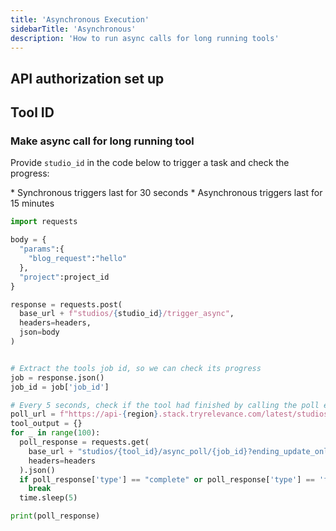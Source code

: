 ```yaml
---
title: 'Asynchronous Execution'
sidebarTitle: 'Asynchronous'
description: 'How to run async calls for long running tools'
---
```


## API authorization set up
<Snippet file="api-auth-setup.mdx" />

## Tool ID
<Snippet file="tool-id.mdx" />

### Make async call for long running tool

Provide `studio_id` in the code below to trigger a task and check the progress:

<Info>
* Synchronous triggers last for 30 seconds
* Asynchronous triggers last for 15 minutes
</Info>

```Python
import requests

body = {
  "params":{
    "blog_request":"hello"
  },
  "project":project_id
}

response = requests.post(
  base_url + f"studios/{studio_id}/trigger_async", 
  headers=headers, 
  json=body
)


# Extract the tools job id, so we can check its progress
job = response.json()
job_id = job['job_id']

# Every 5 seconds, check if the tool had finished by calling the poll endpoint
poll_url = f"https://api-{region}.stack.tryrelevance.com/latest/studios/{studio_id}/async_poll/{job_id}?ending_update_only=true"
tool_output = {}
for _ in range(100):
  poll_response = requests.get(
    base_url + "studios/{tool_id}/async_poll/{job_id}?ending_update_only=true",
    headers=headers
  ).json()
  if poll_response['type'] == "complete" or poll_response['type'] == 'failed':
    break
  time.sleep(5)

print(poll_response)
```